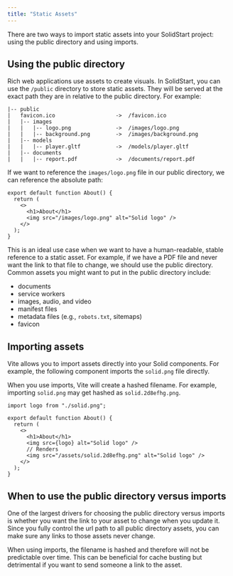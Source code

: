 ```yaml
---
title: "Static Assets"
---
```


There are two ways to import static assets into your SolidStart project: using the public directory and using imports.

## Using the public directory

Rich web applications use assets to create visuals. In SolidStart, you can use the `/public` directory to store static assets. They will be served at the exact path they are in relative to the public directory. For example:

```
|-- public
|   favicon.ico                   ->  /favicon.ico
|   |-- images
|   |   |-- logo.png              ->  /images/logo.png
|   |   |-- background.png        ->  /images/background.png
|   |-- models
|   |   |-- player.gltf           ->  /models/player.gltf
|   |-- documents
|   |   |-- report.pdf            ->  /documents/report.pdf
```

If we want to reference the `images/logo.png` file in our public directory, we can reference the absolute path:

```tsx
export default function About() {
  return (
    <>
      <h1>About</h1>
      <img src="/images/logo.png" alt="Solid logo" />
    </>
  );
}
```

This is an ideal use case when we want to have a human-readable, stable reference to a static asset. For example, if we have a PDF file and never want the link to that file to change, we should use the public directory. Common assets you might want to put in the public directory include:

- documents
- service workers
- images, audio, and video
- manifest files
- metadata files (e.g., `robots.txt`, sitemaps)
- favicon

## Importing assets

Vite allows you to import assets directly into your Solid components. For example, the following component imports the `solid.png` file directly.

When you use imports, Vite will create a hashed filename. For example, importing `solid.png` may get hashed as `solid.2d8efhg.png`.

```tsx
import logo from "./solid.png";

export default function About() {
  return (
    <>
      <h1>About</h1>
      <img src={logo} alt="Solid logo" />
      // Renders
      <img src="/assets/solid.2d8efhg.png" alt="Solid logo" />
    </>
  );
}
```

## When to use the public directory versus imports

One of the largest drivers for choosing the public directory versus imports is whether you want the link to your asset to change when you update it. Since you fully control the url path to all public directory assets, you can make sure any links to those assets never change.

When using imports, the filename is hashed and therefore will not be predictable over time. This can be beneficial for cache busting but detrimental if you want to send someone a link to the asset.